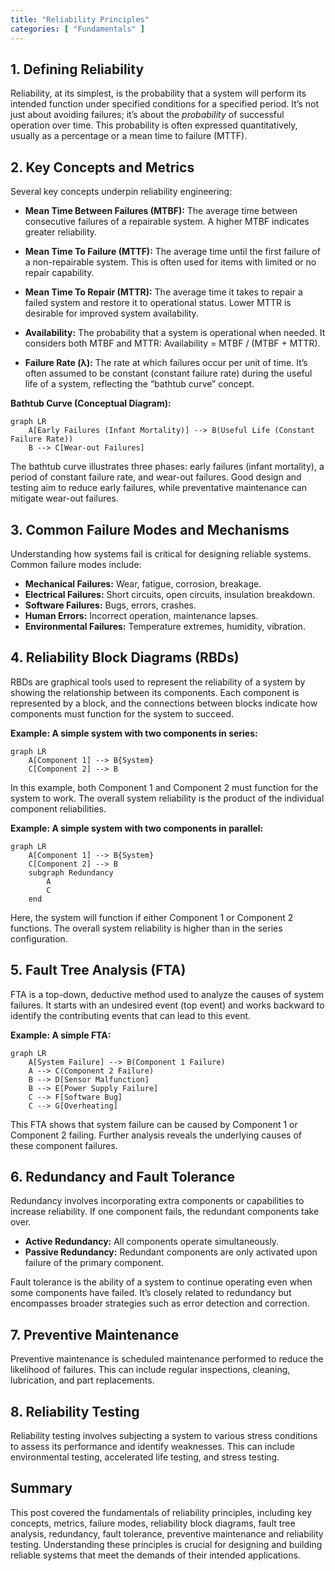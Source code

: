 ```yaml
---
title: "Reliability Principles"
categories: [ "Fundamentals" ]
---
```


## 1. Defining Reliability

Reliability, at its simplest, is the probability that a system will perform its intended function under specified conditions for a specified period. It's not just about avoiding failures; it's about the *probability* of successful operation over time. This probability is often expressed quantitatively, usually as a percentage or a mean time to failure (MTTF).

## 2. Key Concepts and Metrics

Several key concepts underpin reliability engineering:

-   **Mean Time Between Failures (MTBF):** The average time between consecutive failures of a repairable system. A higher MTBF indicates greater reliability.

-   **Mean Time To Failure (MTTF):** The average time until the first failure of a non-repairable system. This is often used for items with limited or no repair capability.

-   **Mean Time To Repair (MTTR):** The average time it takes to repair a failed system and restore it to operational status. Lower MTTR is desirable for improved system availability.

-   **Availability:** The probability that a system is operational when needed. It considers both MTBF and MTTR: Availability = MTBF / (MTBF + MTTR).

-   **Failure Rate (λ):** The rate at which failures occur per unit of time. It's often assumed to be constant (constant failure rate) during the useful life of a system, reflecting the "bathtub curve" concept.

**Bathtub Curve (Conceptual Diagram):**

```mermaid
graph LR
    A[Early Failures (Infant Mortality)] --> B(Useful Life (Constant Failure Rate))
    B --> C[Wear-out Failures]
```

The bathtub curve illustrates three phases: early failures (infant mortality), a period of constant failure rate, and wear-out failures. Good design and testing aim to reduce early failures, while preventative maintenance can mitigate wear-out failures.

## 3. Common Failure Modes and Mechanisms

Understanding how systems fail is critical for designing reliable systems. Common failure modes include:

-   **Mechanical Failures:** Wear, fatigue, corrosion, breakage.
-   **Electrical Failures:** Short circuits, open circuits, insulation breakdown.
-   **Software Failures:** Bugs, errors, crashes.
-   **Human Errors:** Incorrect operation, maintenance lapses.
-   **Environmental Failures:** Temperature extremes, humidity, vibration.

## 4. Reliability Block Diagrams (RBDs)

RBDs are graphical tools used to represent the reliability of a system by showing the relationship between its components. Each component is represented by a block, and the connections between blocks indicate how components must function for the system to succeed.

**Example: A simple system with two components in series:**

```mermaid
graph LR
    A[Component 1] --> B{System}
    C[Component 2] --> B
```

In this example, both Component 1 and Component 2 must function for the system to work. The overall system reliability is the product of the individual component reliabilities.

**Example: A simple system with two components in parallel:**

```mermaid
graph LR
    A[Component 1] --> B{System}
    C[Component 2] --> B
    subgraph Redundancy
        A
        C
    end
```

Here, the system will function if either Component 1 or Component 2 functions. The overall system reliability is higher than in the series configuration.

## 5. Fault Tree Analysis (FTA)

FTA is a top-down, deductive method used to analyze the causes of system failures. It starts with an undesired event (top event) and works backward to identify the contributing events that can lead to this event.

**Example: A simple FTA:**

```mermaid
graph LR
    A[System Failure] --> B(Component 1 Failure)
    A --> C(Component 2 Failure)
    B --> D[Sensor Malfunction]
    B --> E[Power Supply Failure]
    C --> F[Software Bug]
    C --> G[Overheating]
```

This FTA shows that system failure can be caused by Component 1 or Component 2 failing. Further analysis reveals the underlying causes of these component failures.

## 6. Redundancy and Fault Tolerance

Redundancy involves incorporating extra components or capabilities to increase reliability. If one component fails, the redundant components take over.

-   **Active Redundancy:** All components operate simultaneously.
-   **Passive Redundancy:** Redundant components are only activated upon failure of the primary component.

Fault tolerance is the ability of a system to continue operating even when some components have failed. It's closely related to redundancy but encompasses broader strategies such as error detection and correction.

## 7. Preventive Maintenance

Preventive maintenance is scheduled maintenance performed to reduce the likelihood of failures. This can include regular inspections, cleaning, lubrication, and part replacements.

## 8. Reliability Testing

Reliability testing involves subjecting a system to various stress conditions to assess its performance and identify weaknesses. This can include environmental testing, accelerated life testing, and stress testing.

## Summary

This post covered the fundamentals of reliability principles, including key concepts, metrics, failure modes, reliability block diagrams, fault tree analysis, redundancy, fault tolerance, preventive maintenance and reliability testing. Understanding these principles is crucial for designing and building reliable systems that meet the demands of their intended applications.